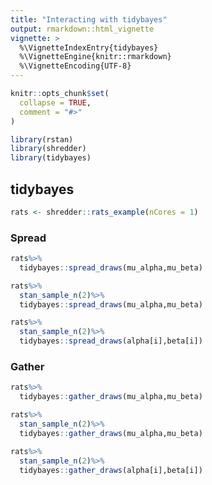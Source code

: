 ```yaml
---
title: "Interacting with tidybayes"
output: rmarkdown::html_vignette
vignette: >
  %\VignetteIndexEntry{tidybayes}
  %\VignetteEngine{knitr::rmarkdown}
  %\VignetteEncoding{UTF-8}
---
```


```r
knitr::opts_chunk$set(
  collapse = TRUE,
  comment = "#>"
)
```

```r
library(rstan)
library(shredder)
library(tidybayes)
```

## tidybayes

```r
rats <- shredder::rats_example(nCores = 1)
```

### Spread

```r
rats%>%
  tidybayes::spread_draws(mu_alpha,mu_beta)

rats%>%
  stan_sample_n(2)%>%
  tidybayes::spread_draws(mu_alpha,mu_beta)

rats%>%
  stan_sample_n(2)%>%
  tidybayes::spread_draws(alpha[i],beta[i])

```
 
### Gather

```r
rats%>%
  tidybayes::gather_draws(mu_alpha,mu_beta)

rats%>%
  stan_sample_n(2)%>%
  tidybayes::gather_draws(mu_alpha,mu_beta)

rats%>%
  stan_sample_n(2)%>%
  tidybayes::gather_draws(alpha[i],beta[i])
```
